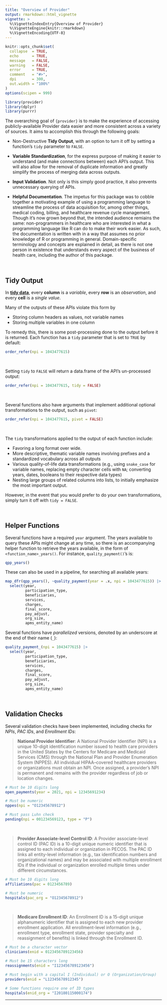 ```yaml
---
title: "Overview of Provider"
output: rmarkdown::html_vignette
vignette: >
  %\VignetteIndexEntry{Overview of Provider}
  %\VignetteEngine{knitr::rmarkdown}
  %\VignetteEncoding{UTF-8}
---
```


```r
knitr::opts_chunk$set(
  collapse  = TRUE,
  echo      = TRUE, 
  message   = FALSE, 
  warning   = FALSE,
  error     = TRUE,
  comment   = "#>",
  dpi       = 300, 
  out.width = "100%"
)
options(scipen = 999)
```

```r
library(provider)
library(dplyr)
library(purrr)
```


The overarching goal of `{provider}` is to make the experience of accessing publicly-available Provider data easier and more consistent across a variety of sources. It aims to accomplish this through the following goals:


   + Non-Destructive **Tidy Output**, with an option to turn it off by setting a function's `tidy` parameter to `FALSE`.

   + **Variable Standardization**, for the express purpose of making it easier to understand (and make connections between) each API's output. This will also allow for the removal of duplicate information and greatly simplify the process of merging data across outputs.
   
   + **Input Validation**. Not only is this simply good practice, it also prevents unnecessary querying of APIs.
   
   + **Helpful Documentation**. The impetus for this package was to cobble together a motivating example of using a programming language to streamline the process of data acquisition for, among other things, medical coding, billing, and healthcare revenue cycle management. Though it's now grown beyond that, the intended audience remiains the same: non-programmers in healthcare who are interested in what a programming language like R can do to make their work easier. As such, the documentation is written with in a way that assumes no prior knowledge of R or programming in general. Domain-specific terminology and concepts are explained in detail, as there is not one person in existence that understands every aspect of the business of health care, including the author of this package.

<br>

## Tidy Output

In [**tidy data**](https://tidyr.tidyverse.org/articles/tidy-data.html), every **column** is a *variable*, every **row** is an *observation*, and every **cell** is a *single value*. 

Many of the outputs of these APIs violate this form by 

   - Storing column headers as values, not variable names
   - Storing multiple variables in one column

To remedy this, there is some post-processing done to the output before it is returned. Each function has a `tidy` parameter that is set to `TRUE` by default:

```r
order_refer(npi = 1043477615)
```

<br>

Setting `tidy` to `FALSE` will return a data.frame of the API's un-processed output:

```r
order_refer(npi = 1043477615, tidy = FALSE)
```

<br>

Several functions also have arguments that implement additional optional transformations to the output, such as `pivot`:

```r
order_refer(npi = 1043477615, pivot = FALSE)
```

<br>

The `tidy` transformations applied to the output of each function include: 

   - Favoring a long format over wide.
   - More descriptive, thematic variable names involving prefixes and a standardized vocabulary across all outputs
   - Various quality-of-life data transformations (e.g., using `snake_case` for variable names, replacing empty character cells with `NA`; converting years, dates, booleans to their respective data types)
   - Nesting large groups of related columns into lists, to initially emphasize the most important output.

However, in the event that you would prefer to do your own transformations, simply turn it off with `tidy = FALSE`.

<br>

## Helper Functions

Several functions have a required `year` argument. The years available to query these APIs might change at any time, so there is an accompanying helper function to retrieve the years available, in the form of `<function_name>_years()`. For instance, `quality_payment()`'s is:

```r
qpp_years()
```

These can also be used in a pipeline, for searching all available years:

```r
map_dfr(qpp_years(), ~quality_payment(year = .x, npi = 1043477615)) |> 
  select(year, 
         participation_type, 
         beneficiaries,
         services,
         charges,
         final_score,
         pay_adjust, 
         org_size, 
         apms_entity_name)
```

Several functions have _parallelized_ versions, denoted by an underscore at the end of their name (`_`):

```r
quality_payment_(npi = 1043477615) |> 
  select(year, 
         participation_type, 
         beneficiaries,
         services,
         charges,
         final_score,
         pay_adjust, 
         org_size, 
         apms_entity_name)
```


<br>

## Validation Checks

Several validation checks have been implemented, including checks for *NPIs*, *PAC IDs*, and *Enrollment IDs*:

> **National Provider Identifier**: 
> A National Provider Identifier (NPI) is a unique 10-digit identification number issued to health care providers in the United States by the Centers for Medicare and Medicaid Services (CMS) through the National Plan and Provider Enumeration System (NPPES). All individual HIPAA–covered healthcare providers or organizations must obtain an NPI. Once assigned, a provider’s NPI is permanent and remains with the provider regardless of job or location changes.

```r
# Must be 10 digits long
open_payments(year = 2021, npi = 12345691234)

# Must be numeric
nppes(npi = "O12345678912")

# Must pass Luhn check
pending(npi = 001234569123, type = "P")
```

<br>

> **Provider Associate-level Control ID**:
> A Provider associate-level control ID (PAC ID) is a 10-digit unique numeric identifier that is assigned to each individual or organization in PECOS. The PAC ID links all entity-level information (e.g., tax identification numbers and organizational names) and may be associated with multiple enrollment IDs if the individual or organization enrolled multiple times under different circumstances.


```r
# Must be 10 digits long
affiliations(pac = 0123456789)

# Must be numeric
hospitals(pac_org = "O12345678912")
```

<br>

> **Medicare Enrollment ID**:
> An Enrollment ID is a 15-digit unique alphanumeric identifier that is assigned to each new provider enrollment application. All enrollment-level information (e.g., enrollment type, enrollment state, provider specialty and reassignment of benefits) is linked through the Enrollment ID.

```r
# Must be a character vector
clinicians(enid = 0123456789123456)

# Must be 15 characters long
reassignments(enid = "I123456789123456")

# Must begin with a capital I (Individual) or O (Organization/Group)
providers(enid = "L12345678912345")

# Some functions require one of ID types
hospitals(enid_org = "I20180115000174")
```


--------------

